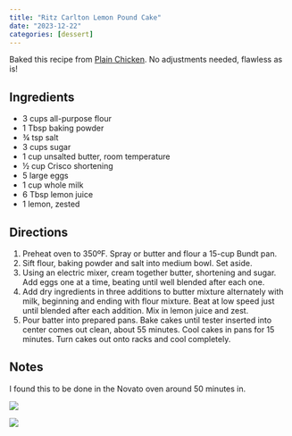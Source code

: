 ```yaml
---
title: "Ritz Carlton Lemon Pound Cake"
date: "2023-12-22"
categories: [dessert]
---
```


Baked this recipe from [Plain Chicken](https://www.plainchicken.co%5B%5D()m/lemon-pound-cake/). No adjustments needed, flawless as is!

## Ingredients

-   3 cups all-purpose flour
-   1 Tbsp baking powder
-   ¾ tsp salt
-   3 cups sugar
-   1 cup unsalted butter, room temperature
-   ½ cup Crisco shortening
-   5 large eggs
-   1 cup whole milk
-   6 Tbsp lemon juice
-   1 lemon, zested

## Directions

1.  Preheat oven to 350ºF. Spray or butter and flour a 15-cup Bundt pan.
2.  Sift flour, baking powder and salt into medium bowl. Set aside.
3.  Using an electric mixer, cream together butter, shortening and sugar. Add eggs one at a time, beating until well blended after each one.
4.  Add dry ingredients in three additions to butter mixture alternately with milk, beginning and ending with flour mixture. Beat at low speed just until blended after each addition. Mix in lemon juice and zest.
5.  Pour batter into prepared pans. Bake cakes until tester inserted into center comes out clean, about 55 minutes. Cool cakes in pans for 15 minutes. Turn cakes out onto racks and cool completely.

## Notes

I found this to be done in the Novato oven around 50 minutes in.

![](IMG-20250228-WA0009.jpg.crdownload)

![](PXL_20250301_012801549.jpg.crdownload)
